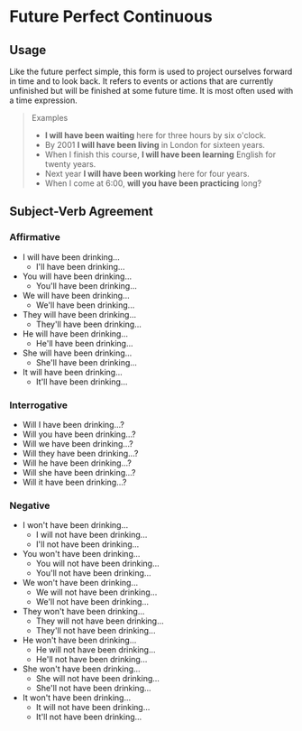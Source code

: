 # Future Perfect Continuous

## Usage

Like the future perfect simple, this form is used to project ourselves forward in time and to look back. It refers to events or actions that are currently unfinished but will be finished at some future time. It is most often used with a time expression.

> Examples
>
> - **I will have been waiting** here for three hours by six o'clock.
> - By 2001 **I will have been living** in London for sixteen years.
> - When I finish this course, **I will have been learning** English for twenty years.
> - Next year **I will have been working** here for four years.
> - When I come at 6:00, **will you have been practicing** long?

## Subject-Verb Agreement

### Affirmative

- I will have been drinking...
  - I'll have been drinking...
- You will have been drinking...
  - You'll have been drinking...
- We will have been drinking...
  - We'll have been drinking...
- They will have been drinking...
  - They'll have been drinking...
- He will have been drinking...
  - He'll have been drinking...
- She will have been drinking...
  - She'll have been drinking...
- It will have been drinking...
  - It'll have been drinking...

### Interrogative

- Will I have been drinking...?
- Will you have been drinking...?
- Will we have been drinking...?
- Will they have been drinking...?
- Will he have been drinking...?
- Will she have been drinking...?
- Will it have been drinking...?

### Negative

- I won't have been drinking...
  - I will not have been drinking...
  - I'll not have been drinking...
- You won't have been drinking...
  - You will not have been drinking...
  - You'll not have been drinking...
- We won't have been drinking...
  - We will not have been drinking...
  - We'll not have been drinking...
- They won't have been drinking...
  - They will not have been drinking...
  - They'll not have been drinking...
- He won't have been drinking...
  - He will not have been drinking...
  - He'll not have been drinking...
- She won't have been drinking...
  - She will not have been drinking...
  - She'll not have been drinking...
- It won't have been drinking...
  - It will not have been drinking...
  - It'll not have been drinking...
